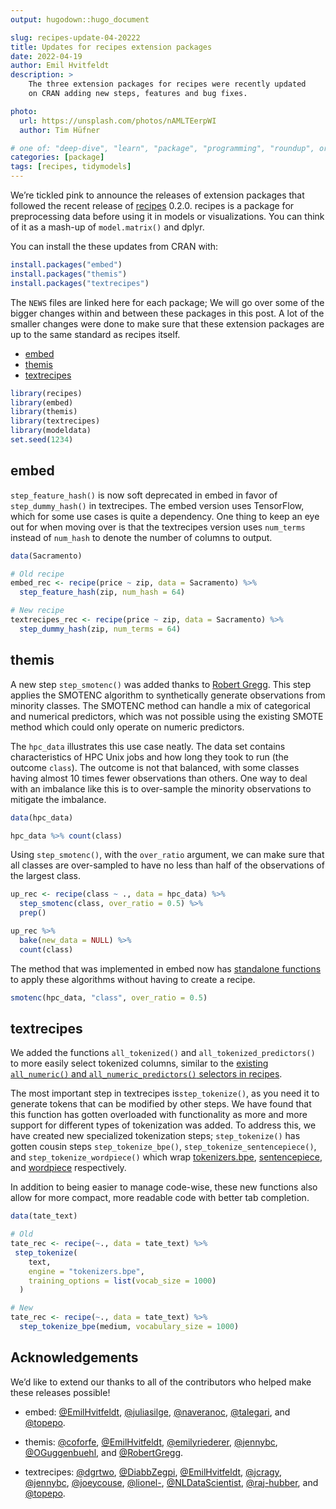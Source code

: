 ```yaml
---
output: hugodown::hugo_document

slug: recipes-update-04-20222
title: Updates for recipes extension packages
date: 2022-04-19
author: Emil Hvitfeldt
description: >
    The three extension packages for recipes were recently updated 
    on CRAN adding new steps, features and bug fixes.

photo:
  url: https://unsplash.com/photos/nAMLTEerpWI
  author: Tim Hüfner

# one of: "deep-dive", "learn", "package", "programming", "roundup", or "other"
categories: [package] 
tags: [recipes, tidymodels]
---
```


<!--
TODO:
* [x] Look over / edit the post's title in the yaml
* [x] Edit (or delete) the description; note this appears in the Twitter card
* [x] Pick category and tags (see existing with `hugodown::tidy_show_meta()`)
* [x] Find photo & update yaml metadata
* [x] Create `thumbnail-sq.jpg`; height and width should be equal
* [x] Create `thumbnail-wd.jpg`; width should be >5x height
* [x] `hugodown::use_tidy_thumbnails()`
* [x] Add intro sentence, e.g. the standard tagline for the package
* [x] `usethis::use_tidy_thanks()`
-->

We're tickled pink to announce the releases of extension packages that followed the recent release of  [recipes](https://recipes.tidymodels.org/) 0.2.0. recipes is a package for preprocessing data before using it in models or visualizations. You can think of it as a mash-up of `model.matrix()` and dplyr.

You can install the these updates from CRAN with:

```r
install.packages("embed")
install.packages("themis")
install.packages("textrecipes")
```

The `NEWS` files are linked here for each package; We will go over some of the bigger changes within and between these packages in this post. A lot of the smaller changes were done to make sure that these extension packages are up to the same standard as recipes itself.

- [embed](https://embed.tidymodels.org/news/index.html#embed-020)
- [themis](https://themis.tidymodels.org/news/index.html#themis-020)
- [textrecipes](https://textrecipes.tidymodels.org/news/index.html#textrecipes-051)

```r
library(recipes)
library(embed)
library(themis)
library(textrecipes)
library(modeldata)
set.seed(1234)
```

## embed

`step_feature_hash()` is now soft deprecated in embed in favor of `step_dummy_hash()` in textrecipes. The embed version uses TensorFlow, which for some use cases is quite a dependency. One thing to keep an eye out for when moving over is that the textrecipes version uses `num_terms` instead of `num_hash` to denote the number of columns to output.

```r
data(Sacramento)

# Old recipe
embed_rec <- recipe(price ~ zip, data = Sacramento) %>%
  step_feature_hash(zip, num_hash = 64)

# New recipe
textrecipes_rec <- recipe(price ~ zip, data = Sacramento) %>%
  step_dummy_hash(zip, num_terms = 64)
```

## themis

A new step `step_smotenc()` was added thanks to [Robert Gregg](https://github.com/RobertGregg). This step applies the SMOTENC algorithm to synthetically generate observations from minority classes. The SMOTENC method can handle a mix of categorical and numerical predictors, which was not possible using the existing SMOTE method which could only operate on numeric predictors. 

The `hpc_data` illustrates this use case neatly. The data set contains characteristics of HPC Unix jobs and how long they took to run (the outcome `class`). The outcome is not that balanced, with some classes having almost 10 times fewer observations than others. One way to deal with an imbalance like this is to over-sample the minority observations to mitigate the imbalance. 

```r
data(hpc_data)

hpc_data %>% count(class)
```

Using `step_smotenc()`, with the `over_ratio` argument, we can make sure that all classes are over-sampled to have no less than half of the observations of the largest class.

```r
up_rec <- recipe(class ~ ., data = hpc_data) %>%
  step_smotenc(class, over_ratio = 0.5) %>%
  prep()

up_rec %>%
  bake(new_data = NULL) %>%
  count(class)
```

The method that was implemented in embed now has [standalone functions](https://themis.tidymodels.org/reference/index.html#methods) to apply these algorithms without having to create a recipe.

```r
smotenc(hpc_data, "class", over_ratio = 0.5)
```

## textrecipes

We added the functions `all_tokenized()` and `all_tokenized_predictors()` to more easily select tokenized columns, similar to the [existing `all_numeric()` and `all_numeric_predictors()` selectors in recipes](https://recipes.tidymodels.org/reference/has_role.html).

The most important step in textrecipes is`step_tokenize()`, as you need it to generate tokens that can be modified by other steps. We have found that this function has gotten overloaded with functionality as more and more support for different types of tokenization was added. To address this, we have created new specialized tokenization steps; `step_tokenize()` has gotten cousin steps `step_tokenize_bpe()`, `step_tokenize_sentencepiece()`, and `step_tokenize_wordpiece()` which wrap [tokenizers.bpe](https://CRAN.R-project.org/package=tokenizers.bpe), [sentencepiece](https://CRAN.R-project.org/package=sentencepiece), and [wordpiece](https://CRAN.R-project.org/package=wordpiece) respectively.

In addition to being easier to manage code-wise, these new functions also allow for more compact, more readable code with better tab completion.

```r
data(tate_text)

# Old
tate_rec <- recipe(~., data = tate_text) %>%
 step_tokenize(
    text,
    engine = "tokenizers.bpe",
    training_options = list(vocab_size = 1000)
  )

# New
tate_rec <- recipe(~., data = tate_text) %>%
  step_tokenize_bpe(medium, vocabulary_size = 1000)
```

## Acknowledgements

We’d like to extend our thanks to all of the contributors who helped make these releases possible!

- embed: [&#x0040;EmilHvitfeldt](https://github.com/EmilHvitfeldt), [&#x0040;juliasilge](https://github.com/juliasilge), [&#x0040;naveranoc](https://github.com/naveranoc), [&#x0040;talegari](https://github.com/talegari), and [&#x0040;topepo](https://github.com/topepo).

- themis: [&#x0040;coforfe](https://github.com/coforfe), [&#x0040;EmilHvitfeldt](https://github.com/EmilHvitfeldt), [&#x0040;emilyriederer](https://github.com/emilyriederer), [&#x0040;jennybc](https://github.com/jennybc), [&#x0040;OGuggenbuehl](https://github.com/OGuggenbuehl), and [&#x0040;RobertGregg](https://github.com/RobertGregg).

- textrecipes: [&#x0040;dgrtwo](https://github.com/dgrtwo), [&#x0040;DiabbZegpi](https://github.com/DiabbZegpi), [&#x0040;EmilHvitfeldt](https://github.com/EmilHvitfeldt), [&#x0040;jcragy](https://github.com/jcragy), [&#x0040;jennybc](https://github.com/jennybc), [&#x0040;joeycouse](https://github.com/joeycouse), [&#x0040;lionel-](https://github.com/lionel-), [&#x0040;NLDataScientist](https://github.com/NLDataScientist), [&#x0040;raj-hubber](https://github.com/raj-hubber), and [&#x0040;topepo](https://github.com/topepo).
